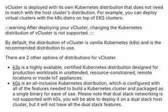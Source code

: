 vCluster is deployed with its own Kubernetes distribution that does not need to match with the host cluster's distribution. For example, you can deploy virtual clusters with the k8s distro on top of EKS clusters. 


:::warning
After deploying your vCluster, changing the Kubernetes distribution of vCluster is not supported.
:::

By default, the distribution of vCluster is vanilla Kubernetes (k8s) and is the recommended distribution to use. 

There are 2 other options of distributions for vCluster. 

* [k3s](https://github.com/k3s-io/k3s) is a highly available, certified Kubernetes distribution designed for production workloads in unattended, resource-constrained, remote locations or inside IoT appliances.
* [k0s](https://github.com/k0sproject/k0s) is an all-inclusive Kubernetes distribution, which is configured with all of the features needed to build a Kubernetes cluster and packaged as a single binary for ease of use. Please note that dual stack networking is not supported with k0s, you will be able to deploy it on a dual stack host cluster, but it will not have all the dual stack features.